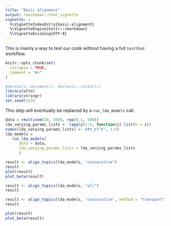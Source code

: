 ```yaml
---
title: "Basic Alignment"
output: rmarkdown::html_vignette
vignette: >
  %\VignetteIndexEntry{basic-alignment}
  %\VignetteEngine{knitr::rmarkdown}
  %\VignetteEncoding{UTF-8}
---
```


This is mainly a way to test our code without having a full `testthat` workflow.

```r
knitr::opts_chunk$set(
  collapse = TRUE,
  comment = "#>"
)
```

```r
#devtools::document(); devtools::install()
library(alto)
library(stringr)
set.seed(123)
```

This step will eventually be replaced by a `run_lda_models` call.

```r
data = rmultinom(20, 5000, rep(0.1, 500))
lda_varying_params_lists <- lapply(1:5, function(z) list(k = z))
names(lda_varying_params_lists) <- str_c("K", 1:5)
lda_models =
   run_lda_models(
      data = data,
      lda_varying_params_lists = lda_varying_params_lists
      )
```

```r
result <- align_topics(lda_models, "consecutive")
result
plot(result)
plot_beta(result)
```

```r
result <- align_topics(lda_models, "all")
result
```

```r
result <- align_topics(lda_models, "consecutive", method = "transport")
result
```

```r
plot(result)
plot_beta(result)
```


